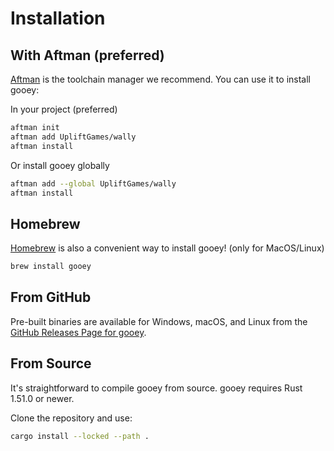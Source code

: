 # Installation

## With Aftman (preferred)
[Aftman][aftman] is the toolchain manager we recommend. You can use it to install gooey:

In your project (preferred)
```bash
aftman init
aftman add UpliftGames/wally
aftman install
```

Or install gooey globally
```bash
aftman add --global UpliftGames/wally
aftman install
```

[aftman]: https://github.com/LPGhatguy/aftman

## Homebrew
[Homebrew][homebrew] is also a convenient way to install gooey! (only for MacOS/Linux)
```bash
brew install gooey
```

[homebrew]: https://brew.sh/

## From GitHub
Pre-built binaries are available for Windows, macOS, and Linux from the [GitHub Releases Page for gooey][releases].

[releases]: https://github.com/UpliftGames/wally/releases

## From Source
It's straightforward to compile gooey from source. gooey requires Rust 1.51.0 or newer.

Clone the repository and use:

```bash
cargo install --locked --path .
```

